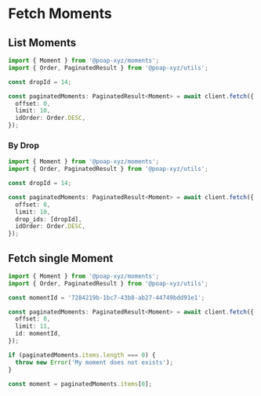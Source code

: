 # Fetch Moments

## List Moments

```typescript
import { Moment } from '@poap-xyz/moments';
import { Order, PaginatedResult } from '@poap-xyz/utils';

const dropId = 14;

const paginatedMoments: PaginatedResult<Moment> = await client.fetch({
  offset: 0,
  limit: 10,
  idOrder: Order.DESC,
});
```

### By Drop

```typescript
import { Moment } from '@poap-xyz/moments';
import { Order, PaginatedResult } from '@poap-xyz/utils';

const dropId = 14;

const paginatedMoments: PaginatedResult<Moment> = await client.fetch({
  offset: 0,
  limit: 10,
  drop_ids: [dropId],
  idOrder: Order.DESC,
});
```

## Fetch single Moment

```typescript
import { Moment } from '@poap-xyz/moments';
import { Order, PaginatedResult } from '@poap-xyz/utils';

const momentId = '7284219b-1bc7-43b8-ab27-44749bdd91e1';

const paginatedMoments: PaginatedResult<Moment> = await client.fetch({
  offset: 0,
  limit: 11,
  id: momentId,
});

if (paginatedMoments.items.length === 0) {
  throw new Error('My moment does not exists');
}

const moment = paginatedMoments.items[0];
```
